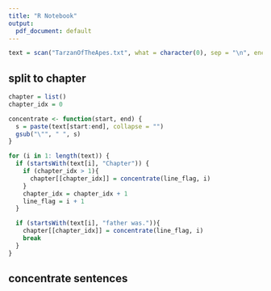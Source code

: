 ```yaml
---
title: "R Notebook"
output:
  pdf_document: default
---
```

```r
text = scan("TarzanOfTheApes.txt", what = character(0), sep = "\n", encoding="UTF-8")
```
## split to chapter
```r
chapter = list()
chapter_idx = 0

concentrate <- function(start, end) {
  s = paste(text[start:end], collapse = "")
  gsub("\"", " ", s)
}

for (i in 1: length(text)) {
  if (startsWith(text[i], "Chapter")) {
    if (chapter_idx > 1){
      chapter[[chapter_idx]] = concentrate(line_flag, i)
    }
    chapter_idx = chapter_idx + 1
    line_flag = i + 1
  }

  if (startsWith(text[i], "father was.")){
    chapter[[chapter_idx]] = concentrate(line_flag, i)
    break
  }
}

```
## concentrate sentences
```r

```



